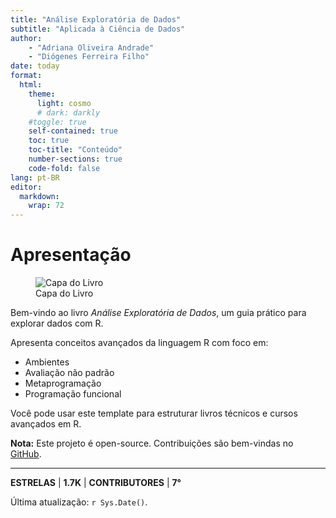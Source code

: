 ```yaml
---
title: "Análise Exploratória de Dados"
subtitle: "Aplicada à Ciência de Dados"
author:
    - "Adriana Oliveira Andrade"
    - "Diógenes Ferreira Filho"
date: today
format:
  html:
    theme:
      light: cosmo
      # dark: darkly
    #toggle: true
    self-contained: true
    toc: true
    toc-title: "Conteúdo"
    number-sections: true
    code-fold: false
lang: pt-BR
editor: 
  markdown: 
    wrap: 72
---
```


# Apresentação

![Capa do Livro](figuras\figura.png){.cover-image}

Bem-vindo ao livro *Análise Exploratória de Dados*, um guia prático para explorar dados com R.

Apresenta conceitos avançados da linguagem R com foco em:

- Ambientes
- Avaliação não padrão
- Metaprogramação
- Programação funcional

Você pode usar este template para estruturar livros técnicos e cursos avançados em R.

**Nota:** Este projeto é open-source. Contribuições são bem-vindas no [GitHub](https://github.com/seu-repositorio).

---

**ESTRELAS** | **1.7K** | **CONTRIBUTORES** | **7°**

Última atualização: `r Sys.Date()`.





